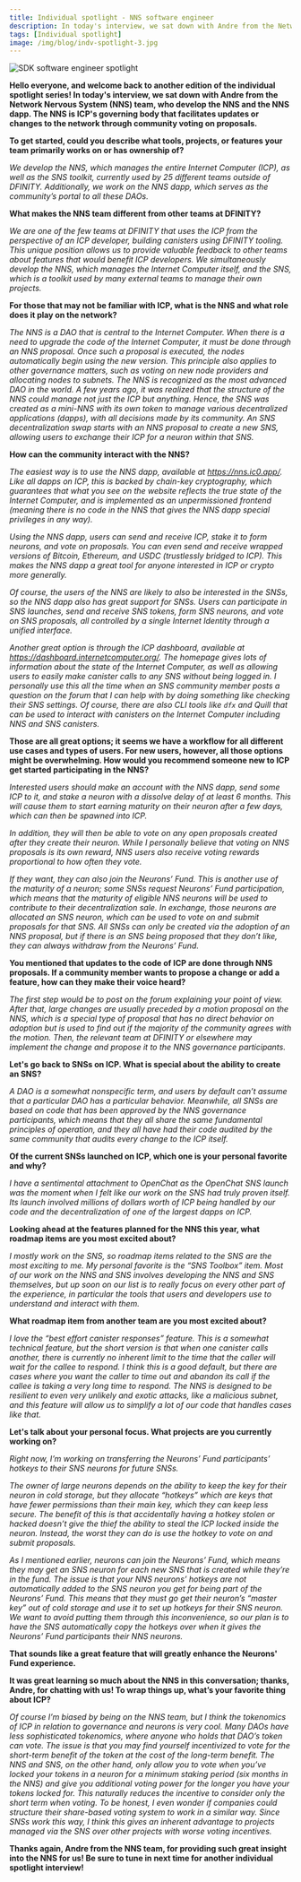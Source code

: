 ```yaml
---
title: Individual spotlight - NNS software engineer
description: In today's interview, we sat down with Andre from the Network Nervous System (NNS) team, who develop the NNS and the NNS dapp.
tags: [Individual spotlight]
image: /img/blog/indv-spotlight-3.jpg
---
```


![SDK software engineer spotlight](../../static/img/blog/indv-spotlight-3.jpg)

**Hello everyone, and welcome back to another edition of the individual spotlight series! In today's interview, we sat down with Andre from the Network Nervous System (NNS) team, who develop the NNS and the NNS dapp. The NNS is ICP's governing body that facilitates updates or changes to the network through community voting on proposals.**

**To get started, could you describe what tools, projects, or features your team primarily works on or has ownership of?**

*We develop the NNS, which manages the entire Internet Computer (ICP), as well as the SNS toolkit, currently used by 25 different teams outside of DFINITY. Additionally, we work on the NNS dapp, which serves as the community’s portal to all these DAOs.*

**What makes the NNS team different from other teams at DFINITY?**

*We are one of the few teams at DFINITY that uses the ICP from the perspective of an ICP developer, building canisters using DFINITY tooling. This unique position allows us to provide valuable feedback to other teams about features that would benefit ICP developers. We simultaneously develop the NNS, which manages the Internet Computer itself, and the SNS, which is a toolkit used by many external teams to manage their own projects.*

**For those that may not be familiar with ICP, what is the NNS and what role does it play on the network?**

*The NNS is a DAO that is central to the Internet Computer. When there is a need to upgrade the code of the Internet Computer, it must be done through an NNS proposal. Once such a proposal is executed, the nodes automatically begin using the new version. This principle also applies to other governance matters, such as voting on new node providers and allocating nodes to subnets. The NNS is recognized as the most advanced DAO in the world. A few years ago, it was realized that the structure of the NNS could manage not just the ICP but anything. Hence, the SNS was created as a mini-NNS with its own token to manage various decentralized applications (dapps), with all decisions made by its community. An SNS decentralization swap starts with an NNS proposal to create a new SNS, allowing users to exchange their ICP for a neuron within that SNS.*

**How can the community interact with the NNS?**

*The easiest way is to use the NNS dapp, available at https://nns.ic0.app/. Like all dapps on ICP, this is backed by chain-key cryptography, which guarantees that what you see on the website reflects the true state of the Internet Computer, and is implemented as an unpermissioned frontend (meaning there is no code in the NNS that gives the NNS dapp special privileges in any way).*

*Using the NNS dapp, users can send and receive ICP, stake it to form neurons, and vote on proposals. You can even send and receive wrapped versions of Bitcoin, Ethereum, and USDC (trustlessly bridged to ICP). This makes the NNS dapp a great tool for anyone interested in ICP or crypto more generally.*

*Of course, the users of the NNS are likely to also be interested in the SNSs, so the NNS dapp also has great support for SNSs. Users can participate in SNS launches, send and receive SNS tokens, form SNS neurons, and vote on SNS proposals, all controlled by a single Internet Identity through a unified interface.*

*Another great option is through the ICP dashboard, available at https://dashboard.internetcomputer.org/. The homepage gives lots of information about the state of the Internet Computer, as well as allowing users to easily make canister calls to any SNS without being logged in. I personally use this all the time when an SNS community member posts a question on the forum that I can help with by doing something like checking their SNS settings. Of course, there are also CLI tools like `dfx` and Quill that can be used to interact with canisters on the Internet Computer including NNS and SNS canisters.*


**Those are all great options; it seems we have a workflow for all different use cases and types of users. For new users, however, all those options might be overwhelming. How would you recommend someone new to ICP get started participating in the NNS?**

*Interested users should make an account with the NNS dapp, send some ICP to it, and stake a neuron with a dissolve delay of at least 6 months. This will cause them to start earning maturity on their neuron after a few days, which can then be spawned into ICP.*

*In addition, they will then be able to vote on any open proposals created after they create their neuron. While I personally believe that voting on NNS proposals is its own reward, NNS users also receive voting rewards proportional to how often they vote.*

*If they want, they can also join the Neurons’ Fund. This is another use of the maturity of a neuron; some SNSs request Neurons’ Fund participation, which means that the maturity of eligible NNS neurons will be used to contribute to their decentralization sale. In exchange, those neurons are allocated an SNS neuron, which can be used to vote on and submit proposals for that SNS. All SNSs can only be created via the adoption of an NNS proposal, but if there is an SNS being proposed that they don’t like, they can always withdraw from the Neurons’ Fund.*

**You mentioned that updates to the code of ICP are done through NNS proposals. If a community member wants to propose a change or add a feature, how can they make their voice heard?**

*The first step would be to post on the forum explaining your point of view. After that, large changes are usually preceded by a motion proposal on the NNS, which is a special type of proposal that has no direct behavior on adoption but is used to find out if the majority of the community agrees with the motion. Then, the relevant team at DFINITY or elsewhere may implement the change and propose it to the NNS governance participants.*

**Let's go back to SNSs on ICP. What is special about the ability to create an SNS?**

*A DAO is a somewhat nonspecific term, and users by default can’t assume that a particular DAO has a particular behavior. Meanwhile, all SNSs are based on code that has been approved by the NNS governance participants, which means that they all share the same fundamental principles of operation, and they all have had their code audited by the same community that audits every change to the ICP itself.*

**Of the current SNSs launched on ICP, which one is your personal favorite and why?**

*I have a sentimental attachment to OpenChat as the OpenChat SNS launch was the moment when I felt like our work on the SNS had truly proven itself. Its launch involved millions of dollars worth of ICP being handled by our code and the decentralization of one of the largest dapps on ICP.*

**Looking ahead at the features planned for the NNS this year, what roadmap items are you most excited about?**

*I mostly work on the SNS, so roadmap items related to the SNS are the most exciting to me. My personal favorite is the “SNS Toolbox” item. Most of our work on the NNS and SNS involves developing the NNS and SNS themselves, but up soon on our list is to really focus on every other part of the experience, in particular the tools that users and developers use to understand and interact with them.*

**What roadmap item from another team are you most excited about?**

*I love the “best effort canister responses” feature. This is a somewhat technical feature, but the short version is that when one canister calls another, there is currently no inherent limit to the time that the caller will wait for the callee to respond. I think this is a good default, but there are cases where you want the caller to time out and abandon its call if the callee is taking a very long time to respond. The NNS is designed to be resilient to even very unlikely and exotic attacks, like a malicious subnet, and this feature will allow us to simplify a lot of our code that handles cases like that.*

**Let's talk about your personal focus. What projects are you currently working on?**

*Right now, I’m working on transferring the Neurons’ Fund participants’ hotkeys to their SNS neurons for future SNSs.*

*The owner of large neurons depends on the ability to keep the key for their neuron in cold storage, but they allocate “hotkeys” which are keys that have fewer permissions than their main key, which they can keep less secure. The benefit of this is that accidentally having a hotkey stolen or hacked doesn’t give the thief the ability to steal the ICP locked inside the neuron. Instead, the worst they can do is use the hotkey to vote on and submit proposals.*

*As I mentioned earlier, neurons can join the Neurons’ Fund, which means they may get an SNS neuron for each new SNS that is created while they’re in the fund. The issue is that your NNS neurons’ hotkeys are not automatically added to the SNS neuron you get for being part of the Neurons’ Fund. This means that they must go get their neuron’s “master key” out of cold storage and use it to set up hotkeys for their SNS neuron. We want to avoid putting them through this inconvenience, so our plan is to have the SNS automatically copy the hotkeys over when it gives the Neurons’ Fund participants their NNS neurons.*

**That sounds like a great feature that will greatly enhance the Neurons' Fund experience.**

**It was great learning so much about the NNS in this conversation; thanks, Andre, for chatting with us! To wrap things up, what’s your favorite thing about ICP?**

*Of course I’m biased by being on the NNS team, but I think the tokenomics of ICP in relation to governance and neurons is very cool. Many DAOs have less sophisticated tokenomics, where anyone who holds that DAO’s token can vote. The issue is that you may find yourself incentivized to vote for the short-term benefit of the token at the cost of the long-term benefit. The NNS and SNS, on the other hand, only allow you to vote when you’ve locked your tokens in a neuron for a minimum staking period (six months in the NNS) and give you additional voting power for the longer you have your tokens locked for. This naturally reduces the incentive to consider only the short term when voting. To be honest, I even wonder if companies could structure their share-based voting system to work in a similar way. Since SNSs work this way, I think this gives an inherent advantage to projects managed via the SNS over other projects with worse voting incentives.*

**Thanks again, Andre from the NNS team, for providing such great insight into the NNS for us! Be sure to tune in next time for another individual spotlight interview!**